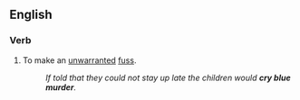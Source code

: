 ==English==
{{rfe|lang=en}}
===Verb===
{{en-verb|head=[[cry]] [[blue]] [[murder]]|cries blue murder|crying blue murder|cried blue murder|cried blue murder}}

# To make an [[unwarranted]] [[fuss]].
#: ''If told that they could not stay up late the children would '''cry blue murder'''.''